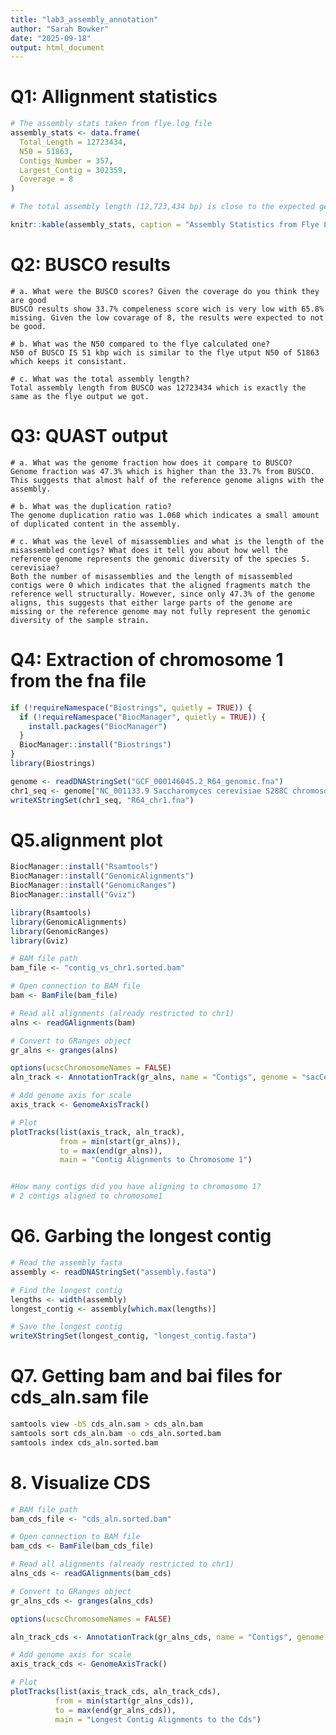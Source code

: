 ```yaml
---
title: "lab3_assembly_annotation"
author: "Sarah Bowker"
date: "2025-09-18"
output: html_document
---
```


# Q1: Allignment statistics  
```r
# The assembly stats taken from flye.log file
assembly_stats <- data.frame(
  Total_Length = 12723434,
  N50 = 51863,
  Contigs_Number = 357,
  Largest_Contig = 302359,
  Coverage = 8
)

# The total assembly length (12,723,434 bp) is close to the expected genome size, but the number of contigs (357) is much higher than expected, indicating that the genome assembly is fragmented and not complete. In addition, the coverage is low (8), which contributes to the incomplete assembly.

knitr::kable(assembly_stats, caption = "Assembly Statistics from Flye Log")
```

# Q2: BUSCO results
```
# a. What were the BUSCO scores? Given the coverage do you think they are good
BUSCO results show 33.7% compeleness score wich is very low with 65.8% missing. Given the low covarage of 8, the results were expected to not be good.

# b. What was the N50 compared to the flye calculated one?
N50 of BUSCO IS 51 kbp wich is similar to the flye utput N50 of 51863 which keeps it consistant.

# c. What was the total assembly length?
Total assembly length from BUSCO was 12723434 which is exactly the same as the flye output we got.

```

# Q3: QUAST output
```
# a. What was the genome fraction how does it compare to BUSCO?
Genome fraction was 47.3% which is higher than the 33.7% from BUSCO. This suggests that almost half of the reference genome aligns with the assembly.

# b. What was the duplication ratio?
The genome duplication ratio was 1.068 which indicates a small amount of duplicated content in the assembly.

# c. What was the level of misassemblies and what is the length of the misassembled contigs? What does it tell you about how well the reference genome represents the genomic diversity of the species S. cerevisiae?
Both the number of misassemblies and the length of misassembled contigs were 0 which indicates that the aligned fragments match the reference well structurally. However, since only 47.3% of the genome aligns, this suggests that either large parts of the genome are missing or the reference genome may not fully represent the genomic diversity of the sample strain.

```
# Q4: Extraction of chromosome 1 from the fna file 

```r

if (!requireNamespace("Biostrings", quietly = TRUE)) {
  if (!requireNamespace("BiocManager", quietly = TRUE)) {
    install.packages("BiocManager")
  }
  BiocManager::install("Biostrings")
}
library(Biostrings)

genome <- readDNAStringSet("GCF_000146045.2_R64_genomic.fna")
chr1_seq <- genome["NC_001133.9 Saccharomyces cerevisiae S288C chromosome I, complete sequence"]
writeXStringSet(chr1_seq, "R64_chr1.fna")

```

# Q5.alignment plot
```r
BiocManager::install("Rsamtools")
BiocManager::install("GenomicAlignments")
BiocManager::install("GenomicRanges")
BiocManager::install("Gviz")

library(Rsamtools)
library(GenomicAlignments)
library(GenomicRanges)
library(Gviz)

# BAM file path
bam_file <- "contig_vs_chr1.sorted.bam"

# Open connection to BAM file
bam <- BamFile(bam_file)

# Read all alignments (already restricted to chr1)
alns <- readGAlignments(bam)

# Convert to GRanges object
gr_alns <- granges(alns)

options(ucscChromosomeNames = FALSE)
aln_track <- AnnotationTrack(gr_alns, name = "Contigs", genome = "sacCer3", chromosome = "NC_001133.9")

# Add genome axis for scale
axis_track <- GenomeAxisTrack()

# Plot
plotTracks(list(axis_track, aln_track),
           from = min(start(gr_alns)),
           to = max(end(gr_alns)),
           main = "Contig Alignments to Chromosome 1")


#How many contigs did you have aligning to chromosome 1?
# 2 contigs aligned to chromosome1

```

# Q6. Garbing the longest contig
```r

# Read the assembly fasta
assembly <- readDNAStringSet("assembly.fasta")

# Find the longest contig
lengths <- width(assembly)
longest_contig <- assembly[which.max(lengths)]

# Save the longest contig
writeXStringSet(longest_contig, "longest_contig.fasta")

```

# Q7. Getting bam and bai files for cds_aln.sam file

```bash
samtools view -bS cds_aln.sam > cds_aln.bam
samtools sort cds_aln.bam -o cds_aln.sorted.bam
samtools index cds_aln.sorted.bam

```

# 8. Visualize CDS

```r

# BAM file path
bam_cds_file <- "cds_aln.sorted.bam"

# Open connection to BAM file
bam_cds <- BamFile(bam_cds_file)

# Read all alignments (already restricted to chr1)
alns_cds <- readGAlignments(bam_cds)

# Convert to GRanges object
gr_alns_cds <- granges(alns_cds)

options(ucscChromosomeNames = FALSE)

aln_track_cds <- AnnotationTrack(gr_alns_cds, name = "Contigs", genome = "sacCer3", chromosome = "contig_168")

# Add genome axis for scale
axis_track_cds <- GenomeAxisTrack()

# Plot
plotTracks(list(axis_track_cds, aln_track_cds),
          from = min(start(gr_alns_cds)),
          to = max(end(gr_alns_cds)),
          main = "Longest Contig Alignments to the Cds")

```